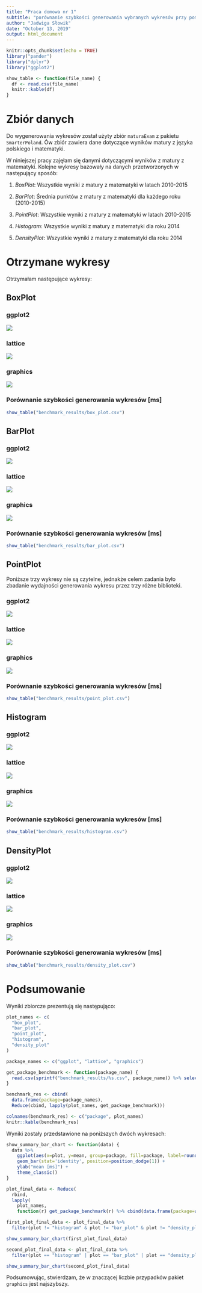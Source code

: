 ```yaml
---
title: "Praca domowa nr 1"
subtitle: "porównanie szybkości generowania wybranych wykresów przy pomocy trzech pakietów: `ggplot`, `lattice`, `graphics`"
author: "Jadwiga Słowik"
date: "October 13, 2019"
output: html_document
---
```


```r
knitr::opts_chunk$set(echo = TRUE)
library("pander")
library("dplyr")
library("ggplot2")
```

```r
show_table <- function(file_name) {
  df <- read.csv(file_name)
  knitr::kable(df)
}
```

# Zbiór danych
Do wygenerowania wykresów został użyty zbiór `maturaExam` z pakietu `SmarterPoland`.
Ów zbiór zawiera dane dotyczące wyników matury z języka polskiego i matematyki.

W niniejszej pracy zajęłam się danymi dotyczącymi wyników z matury z matematyki.
Kolejne wykresy bazowały na danych przetworzonych w następujący sposób:

1. *BoxPlot*: Wszystkie wyniki z matury z matematyki w latach 2010-2015

2. *BarPlot*: Średnia punktów z matury z matematyki dla każdego roku (2010-2015)

3. *PointPlot*: Wszystkie wyniki z matury z matematyki w latach 2010-2015

4. *Histogram*: Wszystkie wyniki z matury z matematyki dla roku 2014

5. *DensityPlot*: Wszystkie wyniki z matury z matematyki dla roku 2014

# Otrzymane wykresy

Otrzymałam następujące wykresy:

## BoxPlot
### ggplot2
![](plots/box_ggplot.png)

### lattice

![](plots/box_lattice.png)

### graphics

![](plots/box_graphics.png)

### Porównanie szybkości generowania wykresów [ms]

```r
show_table("benchmark_results/box_plot.csv")
```

## BarPlot

### ggplot2

![](plots/bar_ggplot.png)

### lattice

![](plots/bar_lattice.png)

### graphics

![](plots/bar_graphics.png)

### Porównanie szybkości generowania wykresów [ms]

```r
show_table("benchmark_results/bar_plot.csv")
```

## PointPlot
Poniższe trzy wykresy nie są czytelne, jednakże celem zadania było zbadanie wydajności
generowania wykresu przez trzy różne biblioteki.

### ggplot2

![](plots/point_ggplot.png)

### lattice

![](plots/point_lattice.png)

### graphics

![](plots/point_graphics.png)

### Porównanie szybkości generowania wykresów [ms]

```r
show_table("benchmark_results/point_plot.csv")
```

## Histogram

### ggplot2

![](plots/histogram_ggplot.png)

### lattice

![](plots/histogram_lattice.png)

### graphics

![](plots/histogram_graphics.png)

### Porównanie szybkości generowania wykresów [ms]

```r
show_table("benchmark_results/histogram.csv")
```

## DensityPlot

### ggplot2

![](plots/density_ggplot.png)

### lattice

![](plots/density_lattice.png)

### graphics

![](plots/density_graphics.png)

### Porównanie szybkości generowania wykresów [ms]

```r
show_table("benchmark_results/density_plot.csv")
```

# Podsumowanie
Wyniki zbiorcze prezentują się następująco:

```r
plot_names <- c(
  "box_plot",
  "bar_plot",
  "point_plot",
  "histogram",
  "density_plot"
)

package_names <- c("ggplot", "lattice", "graphics")

get_package_benchmark <- function(package_name) {
  read.csv(sprintf("benchmark_results/%s.csv", package_name)) %>% select("mean")
}

benchmark_res <- cbind(
  data.frame(package=package_names),
  Reduce(cbind, lapply(plot_names, get_package_benchmark)))

colnames(benchmark_res) <- c("package", plot_names)
knitr::kable(benchmark_res)
```

Wyniki zostały przedstawione na poniższych dwóch wykresach:

```r

show_summary_bar_chart <- function(data) {
  data %>% 
    ggplot(aes(x=plot, y=mean, group=package, fill=package, label=round(mean,2))) + 
    geom_bar(stat='identity', position=position_dodge(1)) +
    ylab("mean [ms]") +
    theme_classic()
}
```

```r
plot_final_data <- Reduce(
  rbind,
  lapply(
    plot_names,
    function(r) get_package_benchmark(r) %>% cbind(data.frame(package=as.factor(package_names), plot=r))))

first_plot_final_data <- plot_final_data %>% 
  filter(plot != "histogram" & plot != "bar_plot" & plot != "density_plot")

show_summary_bar_chart(first_plot_final_data)
```

```r
second_plot_final_data <- plot_final_data %>% 
  filter(plot == "histogram" | plot == "bar_plot" | plot == "density_plot")

show_summary_bar_chart(second_plot_final_data)
```

Podsumowując, stwierdzam, że w znaczącej liczbie przypadków pakiet `graphics` jest najszybszy.